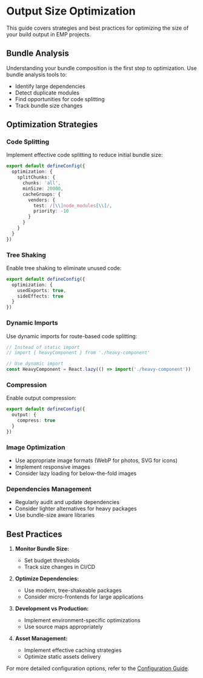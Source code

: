 # Output Size Optimization

This guide covers strategies and best practices for optimizing the size of your build output in EMP projects.

## Bundle Analysis

Understanding your bundle composition is the first step to optimization. Use bundle analysis tools to:

- Identify large dependencies
- Detect duplicate modules
- Find opportunities for code splitting
- Track bundle size changes

## Optimization Strategies

### Code Splitting

Implement effective code splitting to reduce initial bundle size:

```typescript
export default defineConfig({
  optimization: {
    splitChunks: {
      chunks: 'all',
      minSize: 20000,
      cacheGroups: {
        vendors: {
          test: /[\\]node_modules[\\]/,
          priority: -10
        }
      }
    }
  }
})
```

### Tree Shaking

Enable tree shaking to eliminate unused code:

```typescript
export default defineConfig({
  optimization: {
    usedExports: true,
    sideEffects: true
  }
})
```

### Dynamic Imports

Use dynamic imports for route-based code splitting:

```typescript
// Instead of static import
// import { heavyComponent } from './heavy-component'

// Use dynamic import
const HeavyComponent = React.lazy(() => import('./heavy-component'))
```

### Compression

Enable output compression:

```typescript
export default defineConfig({
  output: {
    compress: true
  }
})
```

### Image Optimization

- Use appropriate image formats (WebP for photos, SVG for icons)
- Implement responsive images
- Consider lazy loading for below-the-fold images

### Dependencies Management

- Regularly audit and update dependencies
- Consider lighter alternatives for heavy packages
- Use bundle-size aware libraries

## Best Practices

1. **Monitor Bundle Size:**
   - Set budget thresholds
   - Track size changes in CI/CD

2. **Optimize Dependencies:**
   - Use modern, tree-shakeable packages
   - Consider micro-frontends for large applications

3. **Development vs Production:**
   - Implement environment-specific optimizations
   - Use source maps appropriately

4. **Asset Management:**
   - Implement effective caching strategies
   - Optimize static assets delivery

For more detailed configuration options, refer to the [Configuration Guide](../../config/index.mdx).